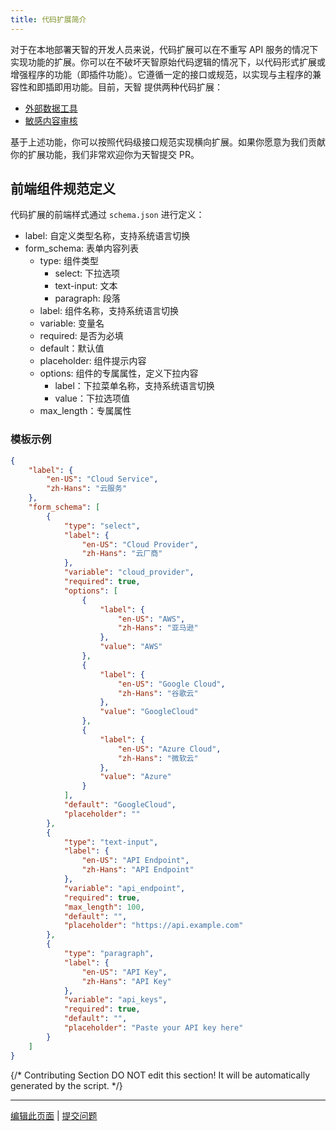 ```yaml
---
title: 代码扩展简介
---
```


对于在本地部署天智的开发人员来说，代码扩展可以在不重写 API 服务的情况下实现功能的扩展。你可以在不破坏天智原始代码逻辑的情况下，以代码形式扩展或增强程序的功能（即插件功能）。它遵循一定的接口或规范，以实现与主程序的兼容性和即插即用功能。目前，天智 提供两种代码扩展：

* [外部数据工具](./external-data-tool)
* [敏感内容审核](./moderation)

基于上述功能，你可以按照代码级接口规范实现横向扩展。如果你愿意为我们贡献你的扩展功能，我们非常欢迎你为天智提交 PR。

## 前端组件规范定义

代码扩展的前端样式通过 `schema.json` 进行定义：

* label: 自定义类型名称，支持系统语言切换
* form_schema: 表单内容列表
  * type: 组件类型
    * select: 下拉选项
    * text-input: 文本
    * paragraph: 段落
  * label: 组件名称，支持系统语言切换
  * variable: 变量名
  * required: 是否为必填
  * default：默认值
  * placeholder: 组件提示内容
  * options: 组件的专属属性，定义下拉内容
    * label：下拉菜单名称，支持系统语言切换
    * value：下拉选项值
  * max_length：专属属性

### 模板示例

```json
{
    "label": {
        "en-US": "Cloud Service",
        "zh-Hans": "云服务"
    },
    "form_schema": [
        {
            "type": "select",
            "label": {
                "en-US": "Cloud Provider",
                "zh-Hans": "云厂商"
            },
            "variable": "cloud_provider",
            "required": true,
            "options": [
                {
                    "label": {
                        "en-US": "AWS",
                        "zh-Hans": "亚马逊"
                    },
                    "value": "AWS"
                },
                {
                    "label": {
                        "en-US": "Google Cloud",
                        "zh-Hans": "谷歌云"
                    },
                    "value": "GoogleCloud"
                },
                {
                    "label": {
                        "en-US": "Azure Cloud",
                        "zh-Hans": "微软云"
                    },
                    "value": "Azure"
                }
            ],
            "default": "GoogleCloud",
            "placeholder": ""
        },
        {
            "type": "text-input",
            "label": {
                "en-US": "API Endpoint",
                "zh-Hans": "API Endpoint"
            },
            "variable": "api_endpoint",
            "required": true,
            "max_length": 100,
            "default": "",
            "placeholder": "https://api.example.com"
        },
        {
            "type": "paragraph",
            "label": {
                "en-US": "API Key",
                "zh-Hans": "API Key"
            },
            "variable": "api_keys",
            "required": true,
            "default": "",
            "placeholder": "Paste your API key here"
        }
    ]
}
```

{/*
Contributing Section
DO NOT edit this section!
It will be automatically generated by the script.
*/}

---

[编辑此页面](https://github.com/langgenius/dify-docs/edit/main/zh-hans/guides/tools/extensions/code-based/README.mdx) | [提交问题](https://github.com/langgenius/dify-docs/issues/new?template=docs.yml)

